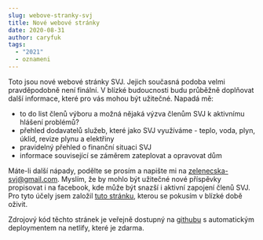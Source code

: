 ```yaml
---
slug: webove-stranky-svj
title: Nové webové stránky
date: 2020-08-31
author: caryfuk
tags:
  - "2021"
  - oznameni
---
```


Toto jsou nové webové stránky SVJ. Jejich současná podoba velmi pravděpodobně není finální. V blízké budoucnosti budu průběžně doplňovat další informace, které pro vás mohou být užitečné. Napadá mě:

- to do list členů výboru a možná nějaká výzva členům SVJ k aktivnímu hlášení problémů?
- přehled dodavatelů služeb, které jako SVJ využíváme - teplo, voda, plyn, úklid, revize plynu a elektřiny
- pravidelný přehled o finanční situaci SVJ
- informace související se záměrem zateplovat a opravovat dům

Máte-li další nápady, podělte se prosím a napište mi na [zelenecska-svj@gmail.com](mailto:zelenecska.svj@gmail.com). Myslím, že by mohlo být užitečné nové příspěvky propisovat i na facebook, kde může být snazší i aktivní zapojení členů SVJ. Pro tyto účely jsem založil [tuto stránku](https://www.facebook.com/zelenecska/), kterou se pokusím v blízké době oživit.

Zdrojový kód těchto stránek je veřejně dostupný na [githubu](https://github.com/caryfuk/svj-zelenecska) s automatickým deploymentem na netlify, které je zdarma.
